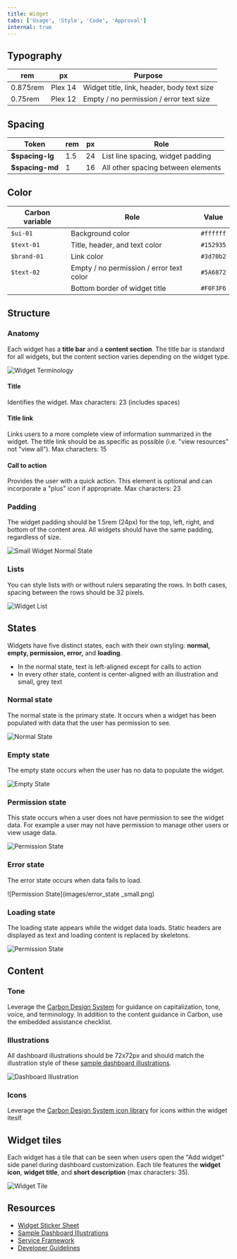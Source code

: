 ```yaml
---
title: Widget
tabs: ['Usage', 'Style', 'Code', 'Approval']
internal: true
---
```


## Typography

| rem      | px      | Purpose                          |
| -------- | ------- | -------      
| 0.875rem | Plex 14 | Widget title, link, header, body text size |
| 0.75rem  | Plex 12 | Empty / no permission / error text size



## Spacing

| Token            | rem   | px  | Role                                          |
| ---------------- | ----- | --- | --------------------------------------------- |
| **$spacing-lg**  | 1.5 | 24  | List line spacing, widget padding         |
| **$spacing-md**  | 1     | 16  | All other spacing between elements            |

## Color

| Carbon variable              | Role                      | Value         |
| ---------------------------- | --------------------------| ------------- |
| `$ui-01`                     | Background color          | `#ffffff`     |
| `$text-01` 						 | Title, header, and text color      | `#152935`     |
| `$brand-01`         			 | Link color | `#3d70b2`     |
| `$text-02`     			 | Empty / no permission / error text color      | `#5A6872`     |
|      			 | Bottom border of widget title    | `#F0F3F6`     |


## Structure

### Anatomy

Each widget has a <b>title bar</b> and a <b>content section</b>. The title bar is standard for all widgets, but the content section varies depending on the widget type. 

<ImageComponent fixed="default">
  
![Widget Terminology](images/widget_terminology.png)

</ImageComponent>

#### Title
Identifies the widget. Max characters: 23 (includes spaces)

#### Title link
Links users to a more complete view of information summarized in the widget. The title link should be as specific as possible (i.e. "view resources" not "view all"). Max characters: 15

#### Call to action 
Provides the user with a quick action. This element is optional and can incorporate a "plus" icon if appropriate. Max characters: 23


### Padding

The widget padding should be 1.5rem (24px) for the top, left, right, and bottom of the content area. All widgets should have the same padding, regardless of size. 

<ImageComponent fixed="default">
  
![Small Widget Normal State](images/normal_state_small.png)

</ImageComponent>


### Lists

You can style lists with or without rulers separating the rows. In both cases, spacing between the rows should be 32 pixels.

<ImageComponent fixed="default">

![Widget List](images/list_widget.png)

</ImageComponent>

## States 

Widgets have five distinct states, each with their own styling: <b>normal, empty, permission, error,</b> and <b>loading</b>. 

- In the normal state, text is left-aligned except for calls to action
- In every other state, content is center-aligned with an illustration and small, grey text


### Normal state

The normal state is the primary state. It occurs when a widget has been populated with data that the user has permission to see. 

<ImageComponent fixed="default">

![Normal State](images/normal_state_small.png)

</ImageComponent>

### Empty state

The empty state occurs when the user has no data to populate the widget. 

<ImageComponent fixed="default">

![Empty State](images/empty_state_small.png)

</ImageComponent>

### Permission state


This state occurs when a user does not have permission to see the widget data. For example a user may not have permission to manage other users or view usage data.

<ImageComponent fixed="default">

![Permission State](images/permission_state_small.png)

</ImageComponent>

### Error state

The error state occurs when data fails to load.

<ImageComponent fixed="default">

![Permission State](images/error_state _small.png)

</ImageComponent>

### Loading state

The loading state appears while the widget data loads. Static headers are displayed as text and loading content is replaced by skeletons.

<ImageComponent fixed="default">

![Permission State](images/loading_state_small.png)

</ImageComponent>

## Content

### Tone
Leverage the [Carbon Design System](https://www.carbondesignsystem.com) for guidance on capitalization, tone, voice, and terminology. In addition to the content guidance in Carbon, use the embedded assistance checklist.




### Illustrations

All dashboard illustrations should be 72x72px and should match the illustration style of these [sample dashboard illustrations](https://ibm.box.com/s/f2efq7ylbuwlfwnpwdqzk45c6mkz17bc). 

<ImageComponent fixed="default">

![Dashboard Illustration](images/small_empty_plain.png)

</ImageComponent>


### Icons

Leverage the [Carbon Design System icon library](https://www.carbondesignsystem.com/guidelines/iconography/library) for icons within the widget iteslf. 


## Widget tiles

Each widget has a tile that can be seen when users open the "Add widget" side panel during dashboard customization. Each tile features the <b>widget icon</b>, <b>widget title</b>, and <b>short description</b> (max characters: 35).

<ImageComponent fixed="default">

![Widget Tile](images/widget_tile.png)

</ImageComponent>

## Resources

- [Widget Sticker Sheet](https://ibm.box.com/s/02zbfphixjgjjz4wivr59t522rnyfy2d)
- [Sample Dashboard Illustrations](https://ibm.box.com/s/f2efq7ylbuwlfwnpwdqzk45c6mkz17bc)
- [Service Framework](https://cloud.ibm.com/docs/service-framework?topic=service-framework-user-experience-ux-#ux015-dashboard-widgets)
- [Developer Guidelines](https://cloud.ibm.com/docs/developing/get-coding/console-sdk?topic=onboarding-step1-build#step1-build)

